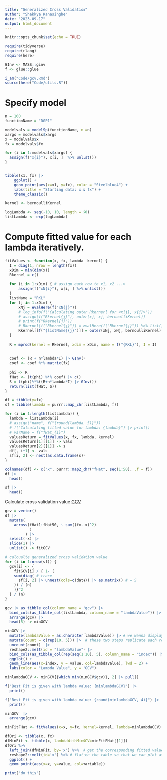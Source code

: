 ```yaml
---
title: "Generalized Cross Validation"
author: "Shakkya Ranasinghe"
date: "2023-09-17"
output: html_document
---
```


```r
knitr::opts_chunk$set(echo = TRUE)

require(tidyverse)
require(rlang)
require(here)

GInv <- MASS::ginv
f <- glue::glue

i_am("Code/gcv.Rmd")
source(here("Code/utils.R"))
```


# Specify model

```r
n = 100
functionName = "DGP1"

modelvals = modelSp(functionName, n =n)
xargs = modelvals$xargs
x = modelvals$x
fx = modelvals$fx

for (i in 1:modelvals$xargs) {
  assign(f("x{i}"), x[i, ]  %>% unlist())
}


tibble(x1, fx) |> 
    ggplot() + 
    geom_point(aes(x=x1, y=fx), color = "Steelblue4") + 
    labs(title = "Starting data: x & fx") + 
    theme_classic()
```


```r
kernel <- bernoulliKernel

logLambda <- seq(-10, 10, length = 50)
listLambda <- exp(logLambda)
```


# Compute fitted value for each lambda iteratively. 

```r
fitValues <- function(x, fx, lambda, kernel) {
  I = diag(1, nrow = length(fx))
  xDim = min(dim(x))
  Rkernel = c()
  
  for (i in 1:xDim) { # assign each row to x1, x2 ...>
      assign(f("xN{i}"), x[i, ] %>% unlist())
  }
  listName = "RKL"
  for (j in 1:xDim) {
      xNj = evalHere(f("xN{j}"))
      # log_info(f("Calculating outer Rkernerl for <x{j}, x{j}>"))
      # assign(f("Rkernel{j}"), outer(xj, xj, bernoulliKernel))
      # print(f("Rkernel{j}"))
      # Rkernel[f("Rkernel{j}")] = evalHere(f("Rkernel{j}")) %>% list() ## problem
      Rkernel[[f("{listName}{j}")]] = outer(xNj, xNj, bernoulliKernel)
  }
  
  R = mprod(kernel = Rkernel, xdim = xDim, name = f("{RKL}"), I = I)
  
  
  coef <- (R + n*lambda*I) |> GInv()
  coef <- coef %*% matrix(fx)
  
  phi <- R
  fHat <- (t(phi) %*% coef) |> c()
  S = t(phi)%*%((R+n*lambda*I) |> GInv())
  return(list(fHat, S))
}

df = tibble(y=fx)
sf = tibble(lambda = purrr::map_chr(listLambda, f))

for (i in 1:length(listLambda)) {
  lambda = listLambda[i]
  # assign("name", f("{round(lambda, 5)}"))
  # f("Calculating fitted value for lambda: {lambda}") |> print()
  # varName = f("fHat_{i}")
  valuesReturn = fitValues(x, fx, lambda, kernel)
  valuesReturn[1][[1]] -> vals
  valuesReturn[2][[1]] -> s
  df[, i+1] <- vals
  sf[i, 2] <- nest(as.data.frame(s))
}

colnames(df) <- c("x", purrr::map2_chr("fHat", seq(1:50), .f = f))
df |> 
  head()

sf |> 
  head()
```
Calculate cross validation value [GCV](https://stats.stackexchange.com/questions/77527/the-cross-validation-cv-and-the-generalized-cross-validation-gcv-statistics)

```r
gcv = vector()
df |> 
  mutate(
    across(fHat1:fHat50, ~ sum((fx-.x)^2)
           )
         ) |> 
  select(-x) |> 
  slice(1) |> 
  unlist() -> fitGCV

# calcualte generalized cross validation value 
for (i in 1:nrow(sf)) {
  gcv[i] <- {
    fitGCV[i] / { 1- (
    sum(diag( # trace
      sf[i, 2] |> unnest(cols=c(data)) |> as.matrix() # = S
    )) / (n)
    )}^2
  } / (n)
}

gcv |> as_tibble_col(column_name = "gcv") |> 
  bind_cols(as_tibble_col(listLambda, column_name = "lambdaValue")) |> 
  arrange(gcv) |> 
  head(5) -> minGCV

minGCV |> 
  mutate(lambdaValue = as.character(lambdaValue)) |> # we wanna display lambda values as category in plot
  mutate(count = c(rep(10, 5))) |>  # these two steps replicate each row by count many times
  uncount(count)  |>  
  reshape2::melt(id = "lambdaValue") |> 
  bind_cols(as_tibble_col(rep(seq(1:10), 5), column_name = "index")) |> # value is GCV value
  ggplot() + 
  geom_line(aes(x=index, y = value, col=lambdaValue), lwd = 2) + 
  labs(color = "Lambda Value", y = "GCV")

```

```r
minlambdaGCV <- minGCV[{which.min(minGCV$gcv)}, 2] |> pull()

f("Best Fit is given with lambda value: {minlambdaGCV}") |> 
  print()

f("Best Fit is given with lambda value: {round(minlambdaGCV, 4)}") |> 
  print()

minGCV  |>
  arrange(gcv)
```

```r
minFitFHat <- fitValues(x=x, y=fx, kernel=kernel, lambda=minlambdaGCV)

dfOri <- tibble(x, fx)
dfMinFit <- tibble(x, lambdaWithMinGCV=minFitFHat[[1]])
dfOri %>% 
  left_join(dfMinFit, by='x') %>%  # get the corresponding fitted value to x
  reshape2::melt(id='x') %>% # flatten the table so that we can plot as one variable but two groups
  ggplot() + 
  geom_point(aes(x=x, y=value, col=variable))
```


```r
print("do this")
```












